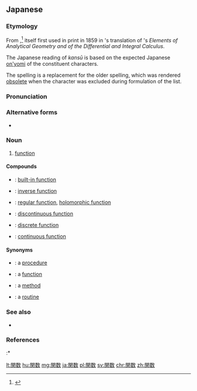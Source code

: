 ==Japanese==
<div style="float:right;">
{{wikipedia|lang=ja}}
{{wikipedia|Function}}
</div>
{{ja-kanjitab|かん|すう|yomi=o}}

===Etymology===
From {{etyl|cmn|ja|sort=かんすう}} {{m|cmn|函數|tr=hánshù||mathematical function}},<ref name="SMK5">{{R:Shinmeikai5}}</ref> itself first used in print in 1859 in {{w|Li Shanlan}}'s {{etyl|zh|-}} translation of {{w|Elias Loomis}}'s ''Elements of Analytical Geometry and of the Differential and Integral Calculus''.

The Japanese reading of ''kansū'' is based on the expected Japanese [[音読み|on'yomi]] of the constituent characters.

The {{lang|ja|関数}} spelling is a replacement for the older {{ja-l|函数}} spelling, which was rendered [[obsolete]] when the {{ja-l|函}} character was excluded during formulation of the {{w|Tōyō kanji}} list.

===Pronunciation===
{{ja-pron|yomi=o|かんすう|acc=3|acc_ref=NHK,DJR,SMK5}}

===Alternative forms===
* {{l|ja|函数}} {{qualifier|historical, now uncommon}}

===Noun===
{{ja-noun|kyu=函數|かんすう|hhira=くわんすう}}

# {{lb|ja|mathematics|computing|sort=かんすう}} [[function]]

====Compounds====
{{der-top}}
* {{ja-r|組み込み関数|くみこみかんすう}}: [[built-in function]]
* {{ja-r|逆関数|ぎゃくかんすう}}: [[inverse function]]
* {{ja-r|正則関数|せいそくかんすう}}: [[regular function]], [[holomorphic function]]
{{der-mid}}
* {{ja-r|不連続関数|ふれんぞくかんすう}}: [[discontinuous function]]
* {{ja-r|離散関数|りさんかんすう}}: [[discrete function]]
* {{ja-r|連続関数|れんぞくかんすう}}: [[continuous function]]
{{der-bottom}}

====Synonyms====
{{sense|computing}}
* {{ja-r|プロシージャ}}: a [[procedure]]
* {{ja-r|ファンクション}}: a [[function]]
* {{ja-r|メソッド}}: a [[method]]
* {{ja-r|ルーチン}}: a [[routine]]

===See also===
* {{pedialite|lang=ja|プロジェクト:数学/函数と関数}}

===References===
<references/>
:* {{R:Shogakukan}}

[[lt:関数]]
[[hu:関数]]
[[mg:関数]]
[[ja:関数]]
[[pl:関数]]
[[sv:関数]]
[[chr:関数]]
[[zh:関数]]